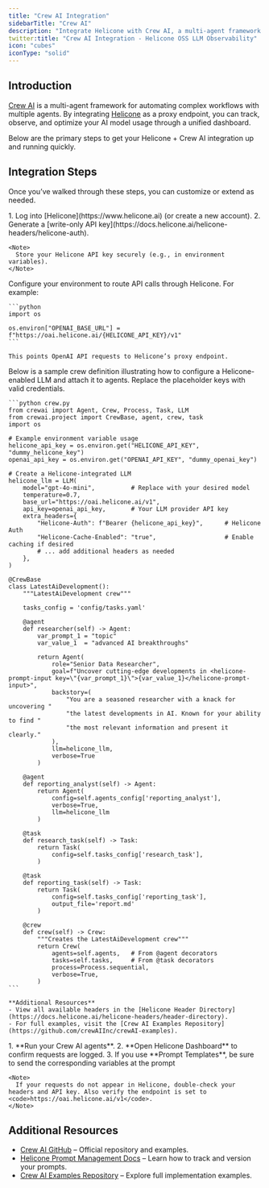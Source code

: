 ```yaml
---
title: "Crew AI Integration"
sidebarTitle: "Crew AI"
description: "Integrate Helicone with Crew AI, a multi-agent framework for automating complex workflows. Monitor AI-driven tasks and agent interactions for real use cases."
twitter:title: "Crew AI Integration - Helicone OSS LLM Observability"
icon: "cubes"
iconType: "solid"
---
```


## Introduction

[Crew AI](https://github.com/joaomdmoura/crewAI) is a multi-agent framework for automating complex workflows with multiple agents. By integrating [Helicone](https://www.helicone.ai) as a proxy endpoint, you can track, observe, and optimize your AI model usage through a unified dashboard.

Below are the primary steps to get your Helicone + Crew AI integration up and running quickly.

## Integration Steps

Once you’ve walked through these steps, you can customize or extend as needed.

<Steps>

  <Step title="Create an Account & Generate an API Key">
    1. Log into [Helicone](https://www.helicone.ai) (or create a new account).
    2. Generate a [write-only API key](https://docs.helicone.ai/helicone-headers/helicone-auth).

    <Note>
      Store your Helicone API key securely (e.g., in environment variables).
    </Note>

  </Step>

  <Step title="Set OPENAI_BASE_URL">
    Configure your environment to route API calls through Helicone. For example:

    ```python
    import os

    os.environ["OPENAI_BASE_URL"] = f"https://oai.helicone.ai/{HELICONE_API_KEY}/v1"
    ```

    This points OpenAI API requests to Helicone’s proxy endpoint.

  </Step>

  <Step title="Integrate Helicone & Crew AI in Code (Additional)">
    Below is a sample crew definition illustrating how to configure a Helicone-enabled LLM and attach it to agents. Replace the placeholder keys with valid credentials.

    ```python crew.py
    from crewai import Agent, Crew, Process, Task, LLM
    from crewai.project import CrewBase, agent, crew, task
    import os

    # Example environment variable usage
    helicone_api_key = os.environ.get("HELICONE_API_KEY", "dummy_helicone_key")
    openai_api_key = os.environ.get("OPENAI_API_KEY", "dummy_openai_key")

    # Create a Helicone-integrated LLM
    helicone_llm = LLM(
        model="gpt-4o-mini",          # Replace with your desired model
        temperature=0.7,
        base_url="https://oai.helicone.ai/v1",
        api_key=openai_api_key,       # Your LLM provider API key
        extra_headers={
            "Helicone-Auth": f"Bearer {helicone_api_key}",      # Helicone Auth
            "Helicone-Cache-Enabled": "true",                   # Enable caching if desired
            # ... add additional headers as needed
        },
    )

    @CrewBase
    class LatestAiDevelopment():
        """LatestAiDevelopment crew"""

        tasks_config = 'config/tasks.yaml'

        @agent
        def researcher(self) -> Agent:
            var_prompt_1 = "topic"
            var_value_1  = "advanced AI breakthroughs"

            return Agent(
                role="Senior Data Researcher",
                goal=f"Uncover cutting-edge developments in <helicone-prompt-input key=\"{var_prompt_1}\">{var_value_1}</helicone-prompt-input>",
                backstory=(
                    "You are a seasoned researcher with a knack for uncovering "
                    "the latest developments in AI. Known for your ability to find "
                    "the most relevant information and present it clearly."
                ),
                llm=helicone_llm,
                verbose=True
            )

        @agent
        def reporting_analyst(self) -> Agent:
            return Agent(
                config=self.agents_config['reporting_analyst'],
                verbose=True,
                llm=helicone_llm
            )

        @task
        def research_task(self) -> Task:
            return Task(
                config=self.tasks_config['research_task'],
            )

        @task
        def reporting_task(self) -> Task:
            return Task(
                config=self.tasks_config['reporting_task'],
                output_file='report.md'
            )

        @crew
        def crew(self) -> Crew:
            """Creates the LatestAiDevelopment crew"""
            return Crew(
                agents=self.agents,   # From @agent decorators
                tasks=self.tasks,     # From @task decorators
                process=Process.sequential,
                verbose=True,
            )
    ```

    **Additional Resources**
    - View all available headers in the [Helicone Header Directory](https://docs.helicone.ai/helicone-headers/header-directory).
    - For full examples, visit the [Crew AI Examples Repository](https://github.com/crewAIInc/crewAI-examples).

  </Step>

  <Step title="Test & Verify in Helicone">
    1. **Run your Crew AI agents**.
    2. **Open Helicone Dashboard** to confirm requests are logged.
    3. If you use **Prompt Templates**, be sure to send the corresponding variables at the prompt

    <Note>
      If your requests do not appear in Helicone, double-check your headers and API key. Also verify the endpoint is set to <code>https://oai.helicone.ai/v1</code>.
    </Note>

  </Step>

</Steps>

## Additional Resources

- [Crew AI GitHub](https://github.com/joaomdmoura/crewAI) – Official repository and examples.
- [Helicone Prompt Management Docs](https://docs.helicone.ai/features/prompts) – Learn how to track and version your prompts.
- [Crew AI Examples Repository](https://github.com/crewAIInc/crewAI-examples) – Explore full implementation examples.
